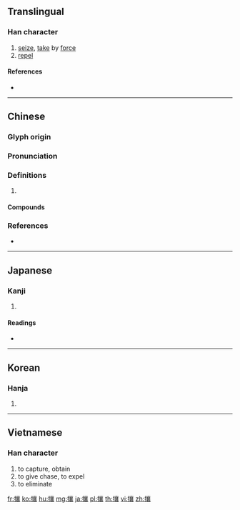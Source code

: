{{character info/new}}
==Translingual==

===Han character===
{{Han char|rn=64|rad=手|as=17|sn=20|four=50032|canj=QYRV|ids=⿰扌襄}}

# [[seize]], [[take]] by [[force]]
# [[repel]]

====References====
* {{Han ref|kx=0463.110|dkj=12989|dj=0812.170|hdz=31985.020|uh=6518|ud=25880|bh=C463|bd=50275}}

----

==Chinese==
{{zh-forms}}

===Glyph origin===
{{Han etym}}

===Pronunciation===
{{zh-pron
|m=rǎng
|c=joeng4,joeng5,joeng6
|mc=y
|oc=y
|cat=
}}

===Definitions===
{{zh-hanzi}}

# {{rfdef|zh}}

====Compounds====
{{zh-der|俇攘|兵戈擾攘|勞攘|奮袂攘襟|安內攘外|尊王攘夷|心勞意攘|心攘攘|急攘攘|意攘心勞|擾攘|攘人之美|攘善|攘場|攘外安內|攘夷|攘奪|攘攘|攘災|攘盜|攘羊|攘羭|攘臂|攘臂一呼|攘臂而起|攘袂|攘袂切齒|攘袂扼腕|攘袖|攘除|熙來攘往|熙攘|熙熙攘攘|爭權攘利|紛紛攘攘|風塵勞攘|鬧攘}}

===References===
* {{R:yue:Hanzi}}

----

==Japanese==

===Kanji===
{{ja-kanji|grade=|rs=手17}}

# {{defn|lang=ja|sort=手17}}

====Readings====
* {{ja-readings|on=[[じょう]] (jō)|kun=[[はらう]] (harau), [[ぬすむ]] (nusumu)}}

----

==Korean==

===Hanja===
{{ko-hanja|hangeul=양|eumhun=|rv=yang|mr=yang|y=yang}}

# {{defn|lang=ko|sort=手17}}

----

==Vietnamese==

===Han character===
{{vi-readings|rs=手17|hanviet=nhương}}

# to capture, obtain
# to give chase, to expel
# to eliminate

[[fr:攘]]
[[ko:攘]]
[[hu:攘]]
[[mg:攘]]
[[ja:攘]]
[[pl:攘]]
[[th:攘]]
[[vi:攘]]
[[zh:攘]]